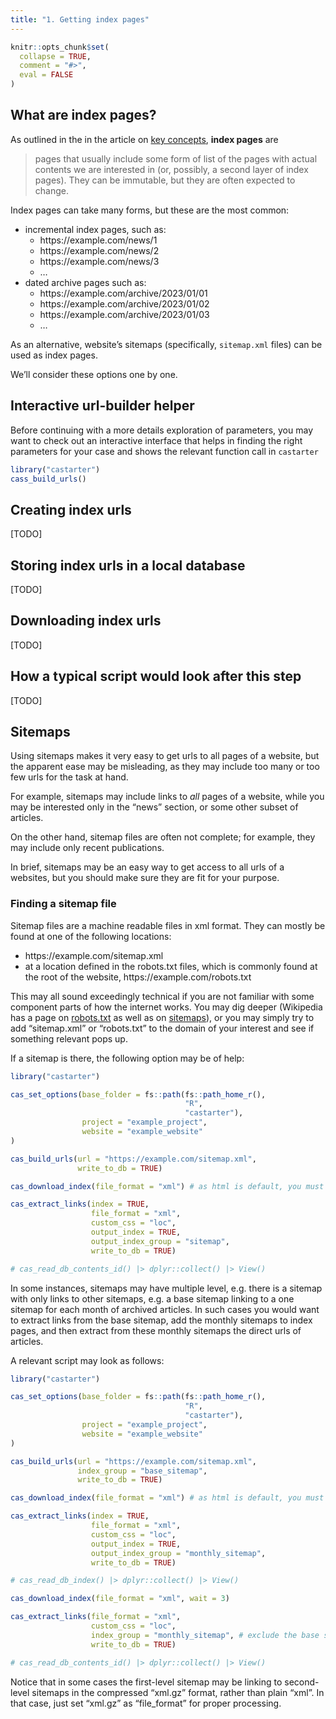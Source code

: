 ```yaml
---
title: "1. Getting index pages"
---
```


```r
knitr::opts_chunk$set(
  collapse = TRUE,
  comment = "#>",
  eval = FALSE
)
```

## What are index pages?

As outlined in the in the article on [key concepts](0-key-concepts.html), __index pages__ are 

> pages that usually include some form of list of the pages with actual contents we are interested in (or, possibly, a second layer of index pages). They can be immutable, but they are often expected to change.

Index pages can take many forms, but these are the most common:

- incremental index pages, such as:
  - https://example.com/news/1
  - https://example.com/news/2
  - https://example.com/news/3
  - ...
- dated archive pages such as:
  - https://example.com/archive/2023/01/01
  - https://example.com/archive/2023/01/02
  - https://example.com/archive/2023/01/03
  - ...
  
As an alternative, website's sitemaps (specifically, `sitemap.xml` files) can be used as index pages. 

We'll consider these options one by one.

## Interactive url-builder helper

Before continuing with a more details exploration of parameters, you may want to check out an interactive interface that helps in finding the right parameters for your case and shows the relevant function call in `castarter`

```r
library("castarter")
cass_build_urls()
```


## Creating index urls

[TODO]

## Storing index urls in a local database

[TODO]

## Downloading index urls

[TODO]

## How a typical script would look after this step

[TODO]

## Sitemaps

Using sitemaps makes it very easy to get urls to all pages of a website, but the apparent ease may be misleading, as they may include too many or too few urls for the task at hand. 

For example, sitemaps may include links to *all* pages of a website, while you may be interested only in the "news" section, or some other subset of articles. 

On the other hand, sitemap files are often not complete; for example, they may include only recent publications. 

In brief, sitemaps may be an easy way to get access to all urls of a websites, but you should make sure they are fit for your purpose. 

### Finding a sitemap file

Sitemap files are a machine readable files in xml format. They can mostly be found at one of the following locations:

- https://example.com/sitemap.xml
- at a location defined in the robots.txt files, which is commonly found at the root of the website, https://example.com/robots.txt

This may all sound exceedingly technical if you are not familiar with some component parts of how the internet works. You may dig deeper (Wikipedia has a page on [robots.txt](https://en.wikipedia.org/wiki/Robots.txt) as well as on [sitemaps](https://en.wikipedia.org/wiki/Sitemaps)), or you may simply try to add "sitemap.xml" or "robots.txt" to the domain of your interest and see if something relevant pops up. 

If a sitemap is there, the following option may be of help:

```r
library("castarter")

cas_set_options(base_folder = fs::path(fs::path_home_r(), 
                                       "R",
                                       "castarter"),
                project = "example_project",
                website = "example_website"
)

cas_build_urls(url = "https://example.com/sitemap.xml",
               write_to_db = TRUE)

cas_download_index(file_format = "xml") # as html is default, you must explicitly set xml as file_format 

cas_extract_links(index = TRUE,
                  file_format = "xml",
                  custom_css = "loc",
                  output_index = TRUE,
                  output_index_group = "sitemap",
                  write_to_db = TRUE)

# cas_read_db_contents_id() |> dplyr::collect() |> View()
```

In some instances, sitemaps may have multiple level, e.g. there is a sitemap with only links to other sitemaps, e.g. a base sitemap linking to a one sitemap for each month of archived articles. In such cases you would want to extract links from the base sitemap, add the monthly sitemaps to index pages, and then extract from these monthly sitemaps the direct urls of articles.

A relevant script may look as follows:

```r
library("castarter")

cas_set_options(base_folder = fs::path(fs::path_home_r(), 
                                       "R",
                                       "castarter"),
                project = "example_project",
                website = "example_website"
)

cas_build_urls(url = "https://example.com/sitemap.xml",
               index_group = "base_sitemap",
               write_to_db = TRUE)

cas_download_index(file_format = "xml") # as html is default, you must explicitly set xml as file_format 

cas_extract_links(index = TRUE,
                  file_format = "xml",
                  custom_css = "loc",
                  output_index = TRUE,
                  output_index_group = "monthly_sitemap",
                  write_to_db = TRUE)

# cas_read_db_index() |> dplyr::collect() |> View()

cas_download_index(file_format = "xml", wait = 3)

cas_extract_links(file_format = "xml",
                  custom_css = "loc",
                  index_group = "monthly_sitemap", # exclude the base sitemap
                  write_to_db = TRUE) 

# cas_read_db_contents_id() |> dplyr::collect() |> View()
```

Notice that in some cases the first-level sitemap may be linking to second-level sitemaps in the compressed "xml.gz" format, rather than plain "xml". In that case, just set "xml.gz" as "file_format" for proper processing. 
